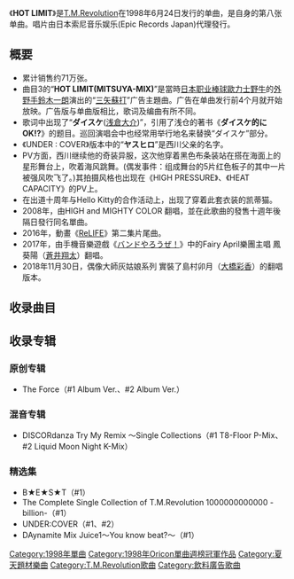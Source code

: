{{update|time=2018-12-04T13:43:11+00:00}}
{{unreferenced|time=2013-09-03T20:54:00+00:00}}
{{Infobox song
| name       = HOT LIMIT
| type       = [[單曲|單曲]]
| cover      = 
| cover_size = 
| caption    = 
| artist     = [[T.M.Revolution|T.M.Revolution]]
| A-side     = 
| B-side     = '''AQUALOVERS〜DEEP into the night'''
| released   = 1998年6月24日
| recorded   = 
| genre      = [[J-POP|J-POP]]
| length     = 11分23秒
| label      = [[Epic_Records_Japan|Antinous Records]]
| writer     = [[浅倉大介|浅倉大介]](作、编曲)<br/>井上秋緒(作词)
| producer   = [[浅倉大介|浅倉大介]]
| chart_position = *[[Oricon|Oricon]]周间排行第1名
*1998年度排行第30名（Oricon）
*入榜次數13次（Oricon）
| certification = 双白金([[日本唱片协会|日本唱片协会]])
| prev_title = [[蓝色霹雳|蓝色霹雳]]〜JOG edit〜
| prev_year  = 1998
| next_title = [[THUNDERBIRD|THUNDERBIRD]]
| next_year  = 1998
}}
《'''HOT LIMIT'''》是[[T.M.Revolution|T.M.Revolution]]在1998年6月24日发行的单曲，是自身的第八张单曲。唱片由日本索尼音乐娱乐(Epic Records Japan)代理發行。
== 概要 ==
*累计销售约71万张。
*曲目3的“'''HOT LIMIT(MITSUYA-MIX)'''”是當時[[日本職棒|日本职业棒球]][[歐力士野牛|歐力士野牛]]的[[外野手|外野手]][[鈴木一朗|鈴木一朗]]演出的“[[三矢蘇打|三矢蘇打]]”广告主題曲。广告在单曲发行前4个月就开始放映。广告版与单曲版相比，歌词及编曲有所不同。
*歌词中出现了“'''ダイスケ'''([[浅倉大介|浅倉大介]])”，引用了浅仓的著书《'''ダイスケ的にOK!?'''》的题目。巡回演唱会中也经常用举行地名来替换“ダイスケ”部分。
*《UNDER : COVER》版本中的“'''ヤスヒロ'''”是西川父亲的名字。
*PV方面，西川继续他的奇装异服，这次他穿着黑色布条装站在搭在海面上的星形舞台上，吹着海风跳舞。(偶发事件：组成舞台的5片红色板子的其中一片被强风吹飞了。)其拍摄风格也出现在《HIGH PRESSURE》、《HEAT CAPACITY》的PV上。
*在出道十周年与Hello Kitty的合作活动上，出现了穿着此套衣装的凯蒂猫。
*2008年，由HIGH and MIGHTY COLOR 翻唱，並在此歌曲的發售十週年後隔日發行同名單曲。
*2016年，動畫《[[ReLIFE|ReLIFE]]》第二集片尾曲。
*2017年，由手機音樂遊戲《[[バンドやろうぜ！|バンドやろうぜ！]]》中的Fairy April樂團主唱 鳳葵陽（[[蒼井翔太|蒼井翔太]]）翻唱。
*2018年11月30日，偶像大師灰姑娘系列 實裝了島村卯月（[[大橋彩香|大橋彩香]]）的翻唱版本。

== 收录曲目 ==
{{tracklist
| headline        = CD
| extra_column    = 編曲
| total_length    = 11:23

| all_writing     =
| all_lyrics      =
| all_music       = 

| title1          = '''HOT LIMIT'''  
| note1           = 
| writer1         = 
| lyrics1         = 井上秋緒
| music1          = [[浅倉大介|浅倉大介]]
| extra1          = [[浅倉大介|浅倉大介]]
| length1         = 3:41

| title2          = '''AQUALOVERS‐DEEP into the night'''
| note2           = 
| writer2         = 
| lyrics2         = 井上秋緒
| music2          = [[浅倉大介|浅倉大介]]
| extra2          = [[浅倉大介|浅倉大介]]
| length2         = 4:03

| title3          = '''HOT LIMIT (MITSUYA-MIX)'''  
| note3           = 
| writer3         = 
| lyrics3         = 井上秋緒
| music3          = [[浅倉大介|浅倉大介]]
| extra3          = [[浅倉大介|浅倉大介]]
| length3         = 3:37
}}

== 收录专辑 ==
=== 原创专辑 ===
*The Force（#1 Album Ver.、#2 Album Ver.）
=== 混音专辑 ===
*DISCORdanza Try My Remix 〜Single Collections（#1 T8-Floor P-Mix、#2 Liquid Moon Night K-Mix）
=== 精选集 ===
*B★E★S★T（#1）
*The Complete Single Collection of T.M.Revolution 1000000000000 -billion-（#1）
*UNDER:COVER（#1、#2）
*DAynamite Mix Juice1〜You know beat?〜（#1）
{{T.M.Revolution}}
{{Oricon單曲週榜冠軍 (1998年)}}
[[Category:1998年單曲|Category:1998年單曲]]

[[Category:1998年Oricon單曲週榜冠軍作品|Category:1998年Oricon單曲週榜冠軍作品]]
[[Category:夏天題材樂曲|Category:夏天題材樂曲]]
[[Category:T.M.Revolution歌曲|Category:T.M.Revolution歌曲]]
[[Category:飲料廣告歌曲|Category:飲料廣告歌曲]]